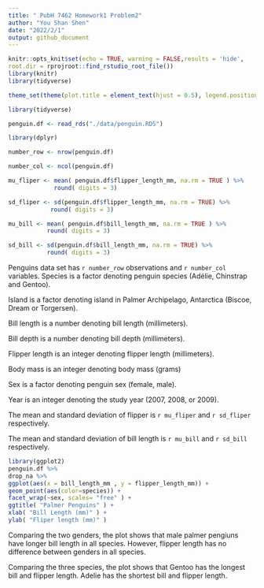 ```yaml
---
title: " PubH 7462 Homework1 Problem2"
author: "You Shan Shen"
date: "2022/2/1"
output: github_document
---
```

```r
knitr::opts_knit$set(echo = TRUE, warning = FALSE,results = 'hide',
root.dir = rprojroot::find_rstudio_root_file())
library(knitr)
library(tidyverse)

theme_set(theme(plot.title = element_text(hjust = 0.5), legend.position = "bottom"))
```

```r
library(tidyverse)

penguin.df <- read_rds("./data/penguin.RDS")

library(dplyr)

number_row <- nrow(penguin.df)

number_col <- ncol(penguin.df)

mu_fliper <- mean( penguin.df$flipper_length_mm, na.rm = TRUE ) %>% 
             round( digits = 3)

sd_fliper <- sd(penguin.df$flipper_length_mm, na.rm = TRUE) %>% 
            round( digits = 3)

mu_bill <- mean( penguin.df$bill_length_mm, na.rm = TRUE ) %>% 
           round( digits = 3)

sd_bill <- sd(penguin.df$bill_length_mm, na.rm = TRUE) %>%  
           round( digits = 3)


```
Penguins data set has `r number_row` observations and `r number_col` variables.
Species is a factor denoting penguin species (Adélie, Chinstrap and Gentoo).

Island is a factor denoting island in Palmer Archipelago, Antarctica (Biscoe, Dream or Torgersen).

Bill length is a number denoting bill length (millimeters).

Bill depth is a number denoting bill depth (millimeters).

Flipper length is an integer denoting flipper length (millimeters).

Body mass is an integer denoting body mass (grams)

Sex is a factor denoting penguin sex (female, male). 

Year is an integer denoting the study year (2007, 2008, or 2009). 

The mean and standard deviation of flipper is `r mu_fliper` and `r sd_fliper` respectively.

The mean and standard deviation of bill length is `r mu_bill` and `r sd_bill` respectively.

```r
library(ggplot2)
penguin.df %>%
drop_na %>%
ggplot(aes(x = bill_length_mm , y = flipper_length_mm)) +
geom_point(aes(color=species)) +
facet_wrap(~sex, scales= "free" ) +
ggtitle( "Palmer Penguins" ) +
xlab( "Bill Length (mm)" ) + 
ylab( "Fliper length (mm)" )

```


Comparing the two genders, the plot shows that male palmer pengiuns have longer bill length in all species. However, flipper length has no difference between genders in all species.

Comparing the three species, the plot shows that Gentoo has the longest bill and flipper length. Adelie has the shortest bill and flipper length.

